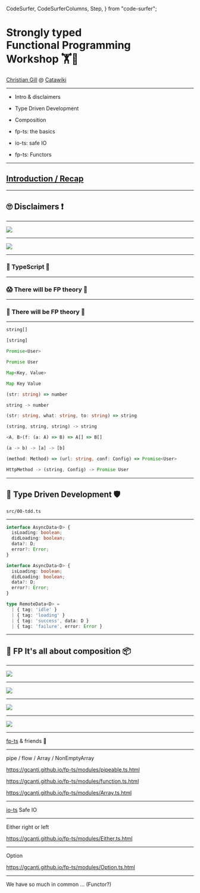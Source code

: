   CodeSurfer,
  CodeSurferColumns,
  Step,
} from "code-surfer";



<h1>
  Strongly typed
  <br />
  Functional Programming
  <br />
  Workshop 🏋️🦄
</h1>

<div style={{ position: 'fixed', bottom: 30, right: 30, margin: 0, padding: 0 }}>

<a href="https://gillchristian.xyz">Christian Gill</a> @ <a href="https://catawiki.com">Catawiki</a>

</div>

---

- Intro & disclaimers

- Type Driven Development

- Composition

- fp-ts: the basics

- io-ts: safe IO

- fp-ts: Functors

---

## [Introduction / Recap](https://fp-for-the-people-light.gillchristian.now.sh/)

---

## 🙄 Disclaimers ❗

---

<img src={pngLangsSpectrum} />

---

<img src={pngTopicsSpectrum} />

---

### 🤷 TypeScript 🤷

---

### 😱 There will be FP theory 🤦

---

### 🦄 There will be FP theory 🎉

---

<CodeSurfer>

```ts title="Type signatures"
string[]

[string]
```

```ts title="Type signatures"
Promise<User>

Promise User
```

```ts title="Type signatures"
Map<Key, Value>

Map Key Value
```

```ts title="Type signatures"
(str: string) => number

string -> number
```

```ts title="Type signatures"
(str: string, what: string, to: string) => string

(string, string, string) -> string
```

```ts title="Type signatures"
<A, B>(f: (a: A) => B) => A[] => B[]

(a -> b) -> [a] -> [b]
```

```ts title="Type signatures"
(method: Method) => (url: string, conf: Config) => Promise<User>

HttpMethod -> (string, Config) -> Promise User 
```

</CodeSurfer>

---

## 👮 Type Driven Development 🛡️

`src/00-tdd.ts`

---

<CodeSurfer>

```ts title="src/01-tdd.ts"
interface AsyncData<D> {
  isLoading: boolean;
  didLoading: boolean;
  data?: D;
  error?: Error;
}
```

```ts title="src/01-tdd.ts"
interface AsyncData<D> {
  isLoading: boolean;
  didLoading: boolean;
  data?: D;
  error?: Error;
}

type RemoteData<D> =
  | { tag: 'idle' }
  | { tag: 'loading' }
  | { tag: 'success', data: D }
  | { tag: 'failure', error: Error }
```

</CodeSurfer>

---

## 🧱 FP It's all about composition 📦

---

<div style={{ padding: 50 }}>

<img src={pngCompositionVsBlackbox} />

</div>

---

<div style={{ padding: 50 }}>

<img src={pngCompositionFractal} />

</div>

---

<div style={{ padding: 100 }}>

<img src={pngEffectsDontCompose} />

</div>

---

<div style={{ padding: 100 }}>

<img src={pngComposedEffects} />

</div>

---

[fp-ts](https://gcanti.github.io/fp-ts/) & friends 💪

---

pipe / flow / Array / NonEmptyArray

https://gcanti.github.io/fp-ts/modules/pipeable.ts.html

https://gcanti.github.io/fp-ts/modules/function.ts.html

https://gcanti.github.io/fp-ts/modules/Array.ts.html

---

[io-ts](https://github.com/gcanti/io-ts) Safe IO

---

Either right or left

https://gcanti.github.io/fp-ts/modules/Either.ts.html

---

Option

https://gcanti.github.io/fp-ts/modules/Option.ts.html

---

We have so much in common ... (Functor?)
